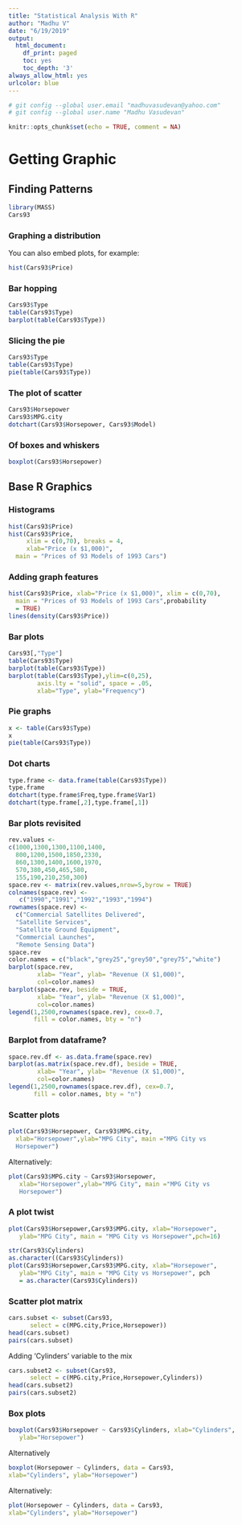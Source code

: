 ```yaml
---
title: "Statistical Analysis With R"
author: "Madhu V"
date: "6/19/2019"
output:
  html_document:
    df_print: paged
    toc: yes
    toc_depth: '3'
always_allow_html: yes
urlcolor: blue    
---
```


```r
# git config --global user.email "madhuvasudevan@yahoo.com"
# git config --global user.name "Madhu Vasudevan"

knitr::opts_chunk$set(echo = TRUE, comment = NA)
```

# Getting Graphic

## Finding Patterns

```r
library(MASS)
Cars93

```

### Graphing a distribution
You can also embed plots, for example:

```r
hist(Cars93$Price)
```

### Bar hopping 

```r
Cars93$Type
table(Cars93$Type)
barplot(table(Cars93$Type))
```

### Slicing the pie
```r
Cars93$Type
table(Cars93$Type)
pie(table(Cars93$Type))
```

### The plot of scatter  

```r
Cars93$Horsepower
Cars93$MPG.city
dotchart(Cars93$Horsepower, Cars93$Model)
```

### Of boxes and whiskers  

```r
boxplot(Cars93$Horsepower)
```

## Base R Graphics 

### Histograms 
```r
hist(Cars93$Price)
hist(Cars93$Price, 
     xlim = c(0,70), breaks = 4,
     xlab="Price (x $1,000)",
  main = "Prices of 93 Models of 1993 Cars")
```

### Adding graph features 

```r
hist(Cars93$Price, xlab="Price (x $1,000)", xlim = c(0,70),
  main = "Prices of 93 Models of 1993 Cars",probability
  = TRUE)
lines(density(Cars93$Price))
```

### Bar plots 
```r
Cars93[,"Type"]
table(Cars93$Type)
barplot(table(Cars93$Type))
barplot(table(Cars93$Type),ylim=c(0,25),
        axis.lty = "solid", space = .05,
        xlab="Type", ylab="Frequency")
```

### Pie graphs
```r
x <- table(Cars93$Type)
x
pie(table(Cars93$Type))
```

### Dot charts
```r
type.frame <- data.frame(table(Cars93$Type))
type.frame
dotchart(type.frame$Freq,type.frame$Var1)
dotchart(type.frame[,2],type.frame[,1])
```

### Bar plots revisited
```r
rev.values <-
c(1000,1300,1300,1100,1400,
  800,1200,1500,1850,2330,
  860,1300,1400,1600,1970,
  570,380,450,465,580,
  155,190,210,250,300)
space.rev <- matrix(rev.values,nrow=5,byrow = TRUE)
colnames(space.rev) <-
   c("1990","1991","1992","1993","1994")
rownames(space.rev) <- 
  c("Commercial Satellites Delivered",
  "Satellite Services",
  "Satellite Ground Equipment",
  "Commercial Launches",
  "Remote Sensing Data")
space.rev
color.names = c("black","grey25","grey50","grey75","white")
barplot(space.rev,
        xlab= "Year", ylab= "Revenue (X $1,000)", 
        col=color.names)
barplot(space.rev, beside = TRUE,
        xlab= "Year", ylab= "Revenue (X $1,000)", 
        col=color.names)
legend(1,2500,rownames(space.rev), cex=0.7, 
       fill = color.names, bty = "n")
```

### Barplot from dataframe?
```r
space.rev.df <- as.data.frame(space.rev)
barplot(as.matrix(space.rev.df), beside = TRUE,
        xlab= "Year", ylab= "Revenue (X $1,000)", 
        col=color.names)
legend(1,2500,rownames(space.rev.df), cex=0.7, 
       fill = color.names, bty = "n")
```

### Scatter plots
```r
plot(Cars93$Horsepower, Cars93$MPG.city,
  xlab="Horsepower",ylab="MPG City", main ="MPG City vs
  Horsepower")
```

Alternatively:
```r
plot(Cars93$MPG.city ~ Cars93$Horsepower,
   xlab="Horsepower",ylab="MPG City", main ="MPG City vs
   Horsepower")
```

### A plot twist 
```r
plot(Cars93$Horsepower,Cars93$MPG.city, xlab="Horsepower",
   ylab="MPG City", main = "MPG City vs Horsepower",pch=16)
```

```r
str(Cars93$Cylinders)
as.character((Cars93$Cylinders))
plot(Cars93$Horsepower,Cars93$MPG.city, xlab="Horsepower",
   ylab="MPG City", main = "MPG City vs Horsepower", pch
   = as.character(Cars93$Cylinders))
```

### Scatter plot matrix
```r
cars.subset <- subset(Cars93, 
      select = c(MPG.city,Price,Horsepower))
head(cars.subset)
pairs(cars.subset)
```

Adding 'Cylinders' variable to the mix
```r
cars.subset2 <- subset(Cars93, 
      select = c(MPG.city,Price,Horsepower,Cylinders))
head(cars.subset2)
pairs(cars.subset2)
```

### Box plots
```r
boxplot(Cars93$Horsepower ~ Cars93$Cylinders, xlab="Cylinders",
   ylab="Horsepower")

```

Alternatively
```r
boxplot(Horsepower ~ Cylinders, data = Cars93,
xlab="Cylinders", ylab="Horsepower")
```

Alternatively:
```r
plot(Horsepower ~ Cylinders, data = Cars93,
xlab="Cylinders", ylab="Horsepower")
```



